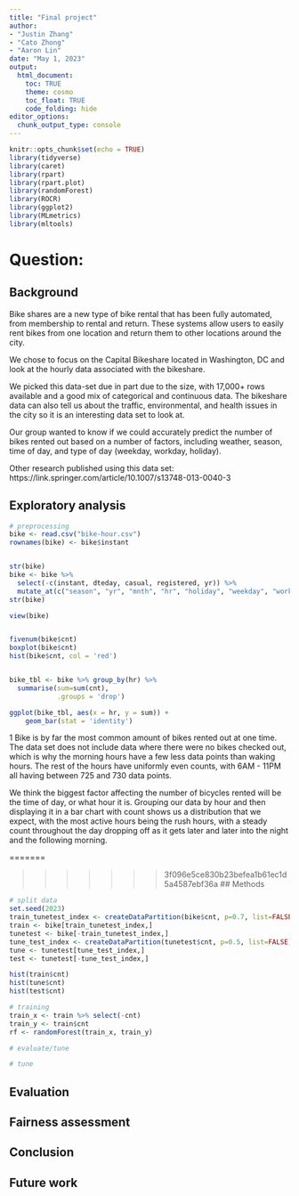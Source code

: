 ```yaml
---
title: "Final project"
author: 
- "Justin Zhang"
- "Cato Zhong"
- "Aaron Lin"
date: "May 1, 2023"
output:
  html_document:
    toc: TRUE
    theme: cosmo
    toc_float: TRUE
    code_folding: hide
editor_options: 
  chunk_output_type: console
---
```


```r
knitr::opts_chunk$set(echo = TRUE)
library(tidyverse)
library(caret)
library(rpart)
library(rpart.plot)
library(randomForest)
library(ROCR)
library(ggplot2)
library(MLmetrics)
library(mltools)
```
<!-- Phase 1: Idea Development --> 
# Question:
## Background
Bike shares are a new type of bike rental that has been fully automated, from membership to rental and return. These systems allow users to easily rent bikes from one location and return them to other locations around the city.

We chose to focus on the Capital Bikeshare located in Washington, DC and look at the hourly data associated with the bikeshare.

We picked this data-set due in part due to the size, with 17,000+ rows available and a good mix of categorical and continuous data. The bikeshare data can also tell us about the traffic, environmental, and health issues in the city so it is an interesting data set to look at.

Our group wanted to know if we could accurately predict the number of bikes rented out based on a number of factors, including weather, season, time of day, and type of day (weekday, workday, holiday).

Other research published using this data set:
https://link.springer.com/article/10.1007/s13748-013-0040-3


<!-- Phase 2: Data Prep & Problem Exploration --> 
## Exploratory analysis
```r

# preprocessing
bike <- read.csv("bike-hour.csv")
rownames(bike) <- bike$instant


str(bike)
bike <- bike %>% 
  select(-c(instant, dteday, casual, registered, yr)) %>% 
  mutate_at(c("season", "yr", "mnth", "hr", "holiday", "weekday", "workingday", "weathersit"), as.factor)
str(bike)

view(bike)


fivenum(bike$cnt)
boxplot(bike$cnt)
hist(bike$cnt, col = 'red')


bike_tbl <- bike %>% group_by(hr) %>% 
  summarise(sum=sum(cnt),
            .groups = 'drop')

ggplot(bike_tbl, aes(x = hr, y = sum)) +
    geom_bar(stat = 'identity')
```
1 Bike is by far the most common amount of bikes rented out at one time. The data set does not include data where there were no bikes checked out, which is why the morning hours have a few less data points than waking hours. The rest of the hours have uniformly even counts, with 6AM - 11PM all having between 725 and 730 data points. 

We think the biggest factor affecting the number of bicycles rented will be the time of day, or what hour it is. Grouping our data by hour and then displaying it in a bar chart with count shows us a distribution that we expect, with the most active hours being the rush hours, with a steady count throughout the day dropping off as it gets later and later into the night and the following morning.


=======

<!-- Phase 3: Solution Development --> 
>>>>>>> 3f096e5ce830b23befea1b61ec1d5a4587ebf36a
## Methods
```r

# split data
set.seed(2023)
train_tunetest_index <- createDataPartition(bike$cnt, p=0.7, list=FALSE)
train <- bike[train_tunetest_index,]
tunetest <- bike[-train_tunetest_index,]
tune_test_index <- createDataPartition(tunetest$cnt, p=0.5, list=FALSE)
tune <- tunetest[tune_test_index,]
test <- tunetest[-tune_test_index,]

hist(train$cnt)
hist(tune$cnt)
hist(test$cnt)

```

```r

# training
train_x <- train %>% select(-cnt)
train_y <- train$cnt
rf <- randomForest(train_x, train_y)

```

```r
# evaluate/tune
```

```r
# tune
```
## Evaluation
## Fairness assessment

<!-- Phase 4: Solution Deployment --> 
## Conclusion
## Future work